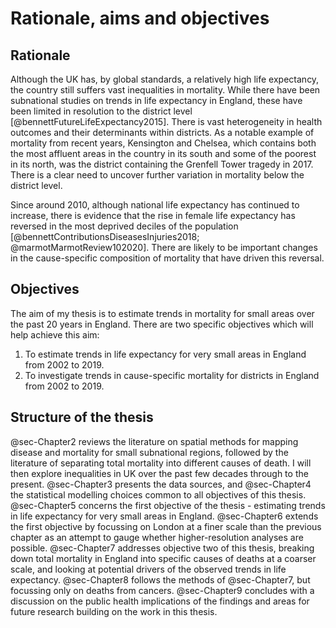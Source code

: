 # Rationale, aims and objectives {#sec-Chapter1}

## Rationale

Although the UK has, by global standards, a relatively high life expectancy, the country still suffers vast inequalities in mortality.
While there have been subnational studies on trends in life expectancy in England, these have been limited in resolution to the district level [@bennettFutureLifeExpectancy2015].
There is vast heterogeneity in health outcomes and their determinants within districts.
As a notable example of mortality from recent years, Kensington and Chelsea, which contains both the most affluent areas in the country in its south and some of the poorest in its north, was the district containing the Grenfell Tower tragedy in 2017.
There is a clear need to uncover further variation in mortality below the district level.

Since around 2010, although national life expectancy has continued to increase, there is evidence that the rise in female life expectancy has reversed in the most deprived deciles of the population [@bennettContributionsDiseasesInjuries2018; @marmotMarmotReview102020].
There are likely to be important changes in the cause-specific composition of mortality that have driven this reversal.

## Objectives

The aim of my thesis is to estimate trends in mortality for small areas over the past 20 years in England.
There are two specific objectives which will help achieve this aim:

1. To estimate trends in life expectancy for very small areas in England from 2002 to 2019.
1. To investigate trends in cause-specific mortality for districts in England from 2002 to 2019.

## Structure of the thesis

@sec-Chapter2 reviews the literature on spatial methods for mapping disease and mortality for small subnational regions, followed by the literature of separating total mortality into different causes of death.
I will then explore inequalities in UK over the past few decades through to the present.
@sec-Chapter3 presents the data sources, and @sec-Chapter4 the statistical modelling choices common to all objectives of this thesis.
@sec-Chapter5 concerns the first objective of the thesis - estimating trends in life expectancy for very small areas in England.
@sec-Chapter6 extends the first objective by focussing on London at a finer scale than the previous chapter as an attempt to gauge whether higher-resolution analyses are possible.
@sec-Chapter7 addresses objective two of this thesis, breaking down total mortality in England into specific causes of deaths at a coarser scale, and looking at potential drivers of the observed trends in life expectancy.
@sec-Chapter8 follows the methods of @sec-Chapter7, but focussing only on deaths from cancers.
@sec-Chapter9 concludes with a discussion on the public health implications of the findings and areas for future research building on the work in this thesis.
